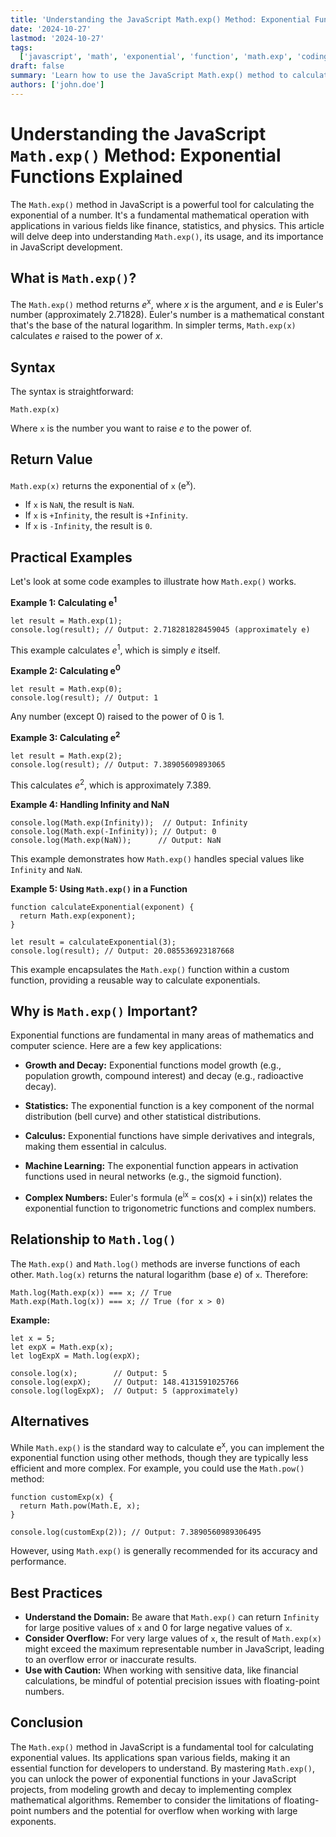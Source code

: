 ```yaml
---
title: 'Understanding the JavaScript Math.exp() Method: Exponential Functions Explained'
date: '2024-10-27'
lastmod: '2024-10-27'
tags:
  ['javascript', 'math', 'exponential', 'function', 'math.exp', 'coding', 'tutorial', 'developer']
draft: false
summary: 'Learn how to use the JavaScript Math.exp() method to calculate the exponential of a number (e^x). This comprehensive guide includes code examples and explains the significance of exponential functions in programming and mathematics.'
authors: ['john.doe']
---
```


# Understanding the JavaScript `Math.exp()` Method: Exponential Functions Explained

The `Math.exp()` method in JavaScript is a powerful tool for calculating the exponential of a number. It's a fundamental mathematical operation with applications in various fields like finance, statistics, and physics. This article will delve deep into understanding `Math.exp()`, its usage, and its importance in JavaScript development.

## What is `Math.exp()`?

The `Math.exp()` method returns _e_<sup>x</sup>, where _x_ is the argument, and _e_ is Euler's number (approximately 2.71828). Euler's number is a mathematical constant that's the base of the natural logarithm. In simpler terms, `Math.exp(x)` calculates _e_ raised to the power of _x_.

## Syntax

The syntax is straightforward:

```plaintext
Math.exp(x)
```

Where `x` is the number you want to raise _e_ to the power of.

## Return Value

`Math.exp(x)` returns the exponential of `x` (e<sup>x</sup>).

- If `x` is `NaN`, the result is `NaN`.
- If `x` is `+Infinity`, the result is `+Infinity`.
- If `x` is `-Infinity`, the result is `0`.

## Practical Examples

Let's look at some code examples to illustrate how `Math.exp()` works.

**Example 1: Calculating e<sup>1</sup>**

```plaintext
let result = Math.exp(1);
console.log(result); // Output: 2.718281828459045 (approximately e)
```

This example calculates _e_<sup>1</sup>, which is simply _e_ itself.

**Example 2: Calculating e<sup>0</sup>**

```plaintext
let result = Math.exp(0);
console.log(result); // Output: 1
```

Any number (except 0) raised to the power of 0 is 1.

**Example 3: Calculating e<sup>2</sup>**

```plaintext
let result = Math.exp(2);
console.log(result); // Output: 7.38905609893065
```

This calculates _e_<sup>2</sup>, which is approximately 7.389.

**Example 4: Handling Infinity and NaN**

```plaintext
console.log(Math.exp(Infinity));  // Output: Infinity
console.log(Math.exp(-Infinity)); // Output: 0
console.log(Math.exp(NaN));      // Output: NaN
```

This example demonstrates how `Math.exp()` handles special values like `Infinity` and `NaN`.

**Example 5: Using `Math.exp()` in a Function**

```plaintext
function calculateExponential(exponent) {
  return Math.exp(exponent);
}

let result = calculateExponential(3);
console.log(result); // Output: 20.085536923187668
```

This example encapsulates the `Math.exp()` function within a custom function, providing a reusable way to calculate exponentials.

## Why is `Math.exp()` Important?

Exponential functions are fundamental in many areas of mathematics and computer science. Here are a few key applications:

- **Growth and Decay:** Exponential functions model growth (e.g., population growth, compound interest) and decay (e.g., radioactive decay).

- **Statistics:** The exponential function is a key component of the normal distribution (bell curve) and other statistical distributions.

- **Calculus:** Exponential functions have simple derivatives and integrals, making them essential in calculus.

- **Machine Learning:** The exponential function appears in activation functions used in neural networks (e.g., the sigmoid function).

- **Complex Numbers:** Euler's formula (e<sup>ix</sup> = cos(x) + i sin(x)) relates the exponential function to trigonometric functions and complex numbers.

## Relationship to `Math.log()`

The `Math.exp()` and `Math.log()` methods are inverse functions of each other. `Math.log(x)` returns the natural logarithm (base _e_) of `x`. Therefore:

```plaintext
Math.log(Math.exp(x)) === x; // True
Math.exp(Math.log(x)) === x; // True (for x > 0)
```

**Example:**

```plaintext
let x = 5;
let expX = Math.exp(x);
let logExpX = Math.log(expX);

console.log(x);        // Output: 5
console.log(expX);     // Output: 148.4131591025766
console.log(logExpX);  // Output: 5 (approximately)
```

## Alternatives

While `Math.exp()` is the standard way to calculate e<sup>x</sup>, you can implement the exponential function using other methods, though they are typically less efficient and more complex. For example, you could use the `Math.pow()` method:

```plaintext
function customExp(x) {
  return Math.pow(Math.E, x);
}

console.log(customExp(2)); // Output: 7.3890560989306495
```

However, using `Math.exp()` is generally recommended for its accuracy and performance.

## Best Practices

- **Understand the Domain:** Be aware that `Math.exp()` can return `Infinity` for large positive values of `x` and 0 for large negative values of `x`.
- **Consider Overflow:** For very large values of `x`, the result of `Math.exp(x)` might exceed the maximum representable number in JavaScript, leading to an overflow error or inaccurate results.
- **Use with Caution:** When working with sensitive data, like financial calculations, be mindful of potential precision issues with floating-point numbers.

## Conclusion

The `Math.exp()` method in JavaScript is a fundamental tool for calculating exponential values. Its applications span various fields, making it an essential function for developers to understand. By mastering `Math.exp()`, you can unlock the power of exponential functions in your JavaScript projects, from modeling growth and decay to implementing complex mathematical algorithms. Remember to consider the limitations of floating-point numbers and the potential for overflow when working with large exponents.
